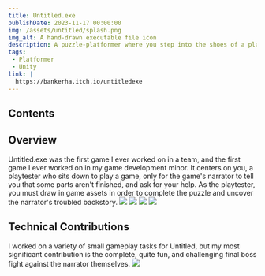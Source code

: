 ```yaml
---
title: Untitled.exe
publishDate: 2023-11-17 00:00:00
img: /assets/untitled/splash.png
img_alt: A hand-drawn executable file icon
description: A puzzle-platformer where you step into the shoes of a playtester for an unfinished game, haunted by its past
tags:
 - Platformer
 - Unity
link: |
  https://bankerha.itch.io/untitledexe
---
```



## Contents

## Overview
Untitled.exe was the first game I ever worked on in a team, and the first game I ever worked on in my game development minor.
It centers on you, a playtester who sits down to play a game, only for the game's narrator to tell you that some parts aren't finished, and ask for your help.
As the playtester, you must draw in game assets in order to complete the puzzle and uncover the narrator's troubled backstory.
![](/assets/untitled/level-one.png)
![](/assets/untitled/lasers.png)
![](/assets/untitled/snake.png)
![](/assets/untitled/red-blue.png)

## Technical Contributions
I worked on a variety of small gameplay tasks for Untitled, but my most significant contribution is the complete, quite fun, and challenging final boss fight against the narrator themselves.
![](/assets/untitled/boss.png)